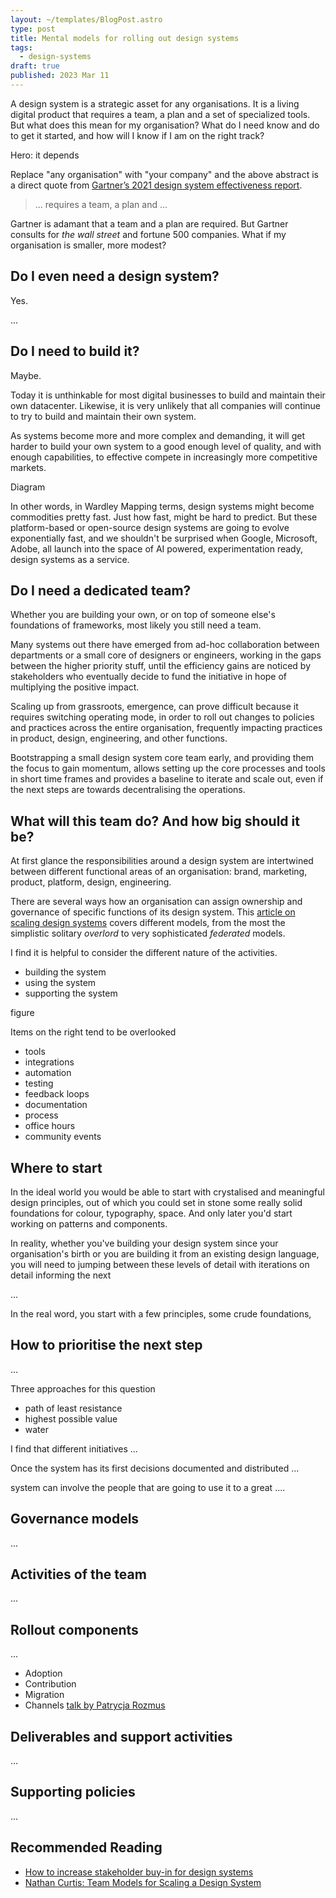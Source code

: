```yaml
---
layout: ~/templates/BlogPost.astro
type: post
title: Mental models for rolling out design systems
tags:
  - design-systems
draft: true
published: 2023 Mar 11
---
```


<Abstract>

A design system is a strategic asset for any organisations. It is a living digital product that requires a team, a plan and a set of specialized tools. But what does this mean for my organisation? What do I need know and do to get it started, and how will I know if I am on the right track?

</Abstract>

<Todo>Hero: it depends</Todo>

Replace "any organisation" with "your company" and the above abstract is a direct quote from [Gartner’s 2021 design system effectiveness report](https://www.knapsack.cloud/blog/gartner-design-system-effectiveness).

> ... requires a team, a plan and ...

Gartner is adamant that a team and a plan are required. But Gartner consults for _the wall street_ and fortune 500 companies. What if my organisation is smaller, more modest?

## Do I even need a design system?

Yes.

<Todo>...</Todo>

## Do I need to build it?

Maybe.

Today it is unthinkable for most digital businesses to build and maintain their own datacenter. Likewise, it is very unlikely that all companies will continue to try to build and maintain their own system.

As systems become more and more complex and demanding, it will get harder to build your own system to a good enough level of quality, and with enough capabilities, to effective compete in increasingly more competitive markets.

<Todo>Diagram</Todo>

In other words, in Wardley Mapping terms, design systems might become commodities pretty fast. Just how fast, might be hard to predict. But these platform-based or open-source design systems are going to evolve exponentially fast, and we shouldn't be surprised when Google, Microsoft, Adobe, all launch into the space of AI powered, experimentation ready, design systems as a service.

## Do I need a dedicated team?

Whether you are building your own, or on top of someone else's foundations of frameworks, most likely you still need a team.

Many systems out there have emerged from ad-hoc collaboration between departments or a small core of designers or engineers, working in the gaps between the higher priority stuff, until the efficiency gains are noticed by stakeholders who eventually decide to fund the initiative in hope of multiplying the positive impact.

Scaling up from grassroots, emergence, can prove difficult because it requires switching operating mode, in order to roll out changes to policies and practices across the entire organisation, frequently impacting practices in product, design, engineering, and other functions.

Bootstrapping a small design system core team early, and providing them the focus to gain momentum, allows setting up the core processes and tools in short time frames and provides a baseline to iterate and scale out, even if the next steps are towards decentralising the operations.

## What will this team do? And how big should it be?

At first glance the responsibilities around a design system are intertwined between different functional areas of an organisation: brand, marketing, product, platform, design, engineering.

There are several ways how an organisation can assign ownership and governance of specific functions of its design system. This [article on scaling design systems](https://medium.com/eightshapes-llc/team-models-for-scaling-a-design-system-2cf9d03be6a0) covers different models, from the most the simplistic solitary _overlord_ to very sophisticated _federated_ models.

I find it is helpful to consider the different nature of the activities.

- building the system
- using the system
- supporting the system

<Todo>figure</Todo>

Items on the right tend to be overlooked

- tools
- integrations
- automation
- testing
- feedback loops
- documentation
- process
- office hours
- community events

## Where to start

In the ideal world you would be able to start with crystalised and meaningful design principles, out of which you could set in stone some really solid foundations for colour, typography, space. And only later you'd start working on patterns and components.

In reality, whether you've building your design system since your organisation's birth or you are building it from an existing design language, you will need to jumping between these levels of detail with iterations on detail informing the next

<Todo>

...

In the real word, you start with a few principles, some crude foundations,

</Todo>

## How to prioritise the next step

<Todo>

...

Three approaches for this question

- path of least resistance
- highest possible value
- water

I find that different initiatives ...

Once the system has its first decisions documented and distributed ...

system can involve the people that are going to use it to a great ....

</Todo>

## Governance models

<Todo>...</Todo>

## Activities of the team

<Todo>...</Todo>

## Rollout components

<Todo>...</Todo>

- Adoption
- Contribution
- Migration
- Channels [talk by Patrycja Rozmus](/posts/2022-11/omnichannel-design-systems)

## Deliverables and support activities

<Todo>...</Todo>

## Supporting policies

<Todo>...</Todo>

## Recommended Reading

- [How to increase stakeholder buy-in for design systems](/posts/2022-11/design-systems-are-design-culture)
- [Nathan Curtis: Team Models for Scaling a Design System](https://medium.com/eightshapes-llc/team-models-for-scaling-a-design-system-2cf9d03be6a0)
